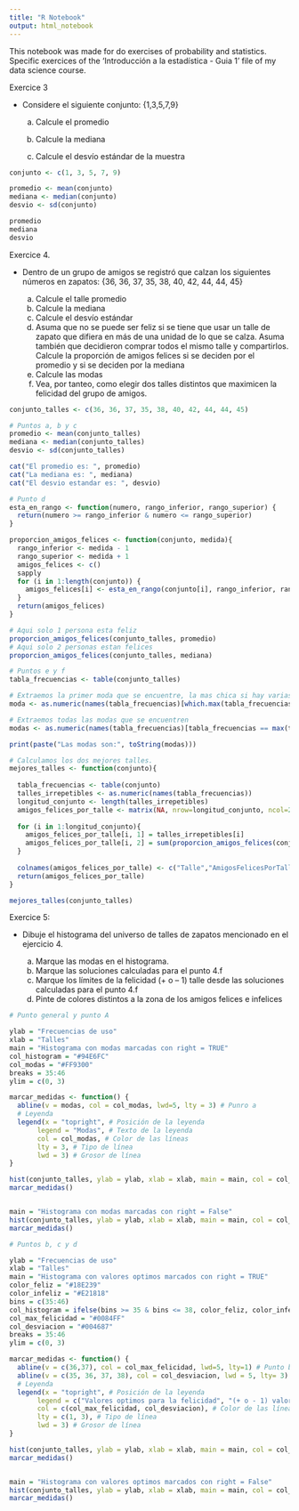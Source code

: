 ```yaml
---
title: "R Notebook"
output: html_notebook
---
```


This notebook was made for do exercises of probability and statistics. Specific exercices of the 'Introducción a la estadística - Guia 1' file of my data science course.

Exercice 3

-   Considere el siguiente conjunto: {1,3,5,7,9}

    a.  Calcule el promedio

    b.  Calcule la mediana

    c.  Calcule el desvío estándar de la muestra

```r
conjunto <- c(1, 3, 5, 7, 9)

promedio <- mean(conjunto)
mediana <- median(conjunto)
desvio <- sd(conjunto)

promedio
mediana
desvio
```

Exercice 4.

-   Dentro de un grupo de amigos se registró que calzan los siguientes números en zapatos: {36, 36, 37, 35, 38, 40, 42, 44, 44, 45}

    a.  Calcule el talle promedio
    b.  Calcule la mediana
    c.  Calcule el desvío estándar
    d.  Asuma que no se puede ser feliz si se tiene que usar un talle de zapato que difiera en más de una unidad de lo que se calza. Asuma también que decidieron comprar todos el mismo talle y compartirlos. Calcule la proporción de amigos felices si se deciden por el promedio y si se deciden por la mediana
    e.  Calcule las modas
    f.  Vea, por tanteo, como elegir dos talles distintos que maximicen la felicidad del grupo de amigos.

```r
conjunto_talles <- c(36, 36, 37, 35, 38, 40, 42, 44, 44, 45)

# Puntos a, b y c
promedio <- mean(conjunto_talles)
mediana <- median(conjunto_talles)
desvio <- sd(conjunto_talles)

cat("El promedio es: ", promedio)
cat("La mediana es: ", mediana)
cat("El desvio estandar es: ", desvio)

```

```r
# Punto d
esta_en_rango <- function(numero, rango_inferior, rango_superior) {
  return(numero >= rango_inferior & numero <= rango_superior)
}

proporcion_amigos_felices <- function(conjunto, medida){
  rango_inferior <- medida - 1
  rango_superior <- medida + 1
  amigos_felices <- c()
  sapply
  for (i in 1:length(conjunto)) {
    amigos_felices[i] <- esta_en_rango(conjunto[i], rango_inferior, rango_superior)
  }
  return(amigos_felices)
}

# Aqui solo 1 persona esta feliz
proporcion_amigos_felices(conjunto_talles, promedio) 
# Aqui solo 2 personas estan felices
proporcion_amigos_felices(conjunto_talles, mediana) 
```

```r
# Puntos e y f
tabla_frecuencias <- table(conjunto_talles)

# Extraemos la primer moda que se encuentre, la mas chica si hay varias
moda <- as.numeric(names(tabla_frecuencias)[which.max(tabla_frecuencias)])

# Extraemos todas las modas que se encuentren
modas <- as.numeric(names(tabla_frecuencias)[tabla_frecuencias == max(tabla_frecuencias)])

print(paste("Las modas son:", toString(modas)))

# Calculamos los dos mejores talles.
mejores_talles <- function(conjunto){
  
  tabla_frecuencias <- table(conjunto)
  talles_irrepetibles <- as.numeric(names(tabla_frecuencias))
  longitud_conjunto <- length(talles_irrepetibles)
  amigos_felices_por_talle <- matrix(NA, nrow=longitud_conjunto, ncol=2)
  
  for (i in 1:longitud_conjunto){
    amigos_felices_por_talle[i, 1] = talles_irrepetibles[i] 
    amigos_felices_por_talle[i, 2] = sum(proporcion_amigos_felices(conjunto, talles_irrepetibles[i]))
  }
  
  colnames(amigos_felices_por_talle) <- c("Talle","AmigosFelicesPorTalle")
  return(amigos_felices_por_talle)
}

mejores_talles(conjunto_talles)
```

Exercice 5:

-   Dibuje el histograma del universo de talles de zapatos mencionado en el ejercicio 4.

    a.  Marque las modas en el histograma.
    b.  Marque las soluciones calculadas para el punto 4.f
    c.  Marque los límites de la felicidad (+ o – 1) talle desde las soluciones calculadas para el punto 4.f
    d.  Pinte de colores distintos a la zona de los amigos felices e infelices

```r
# Punto general y punto A

ylab = "Frecuencias de uso"
xlab = "Talles"
main = "Histograma con modas marcadas con right = TRUE"
col_histogram = "#94E6FC"
col_modas = "#FF9300"
breaks = 35:46
ylim = c(0, 3)

marcar_medidas <- function() {
  abline(v = modas, col = col_modas, lwd=5, lty = 3) # Punro a
  # Leyenda
  legend(x = "topright", # Posición de la leyenda
       legend = "Modas", # Texto de la leyenda
       col = col_modas, # Color de las líneas
       lty = 3, # Tipo de línea
       lwd = 3) # Grosor de línea
}

hist(conjunto_talles, ylab = ylab, xlab = xlab, main = main, col = col_histogram, breaks = breaks, right = TRUE,ylim = ylim)
marcar_medidas()


main = "Histograma con modas marcadas con right = False"
hist(conjunto_talles, ylab = ylab, xlab = xlab, main = main, col = col_histogram, breaks = breaks, right = FALSE,ylim = ylim)
marcar_medidas()
```

```r
# Puntos b, c y d

ylab = "Frecuencias de uso"
xlab = "Talles"
main = "Histograma con valores optimos marcados con right = TRUE"
color_feliz = "#18E239"
color_infeliz = "#E21818"
bins = c(35:46)
col_histogram = ifelse(bins >= 35 & bins <= 38, color_feliz, color_infeliz)
col_max_felicidad = "#0084FF"
col_desviacion = "#004687"
breaks = 35:46
ylim = c(0, 3)

marcar_medidas <- function() {
  abline(v = c(36,37), col = col_max_felicidad, lwd=5, lty=1) # Punto b
  abline(v = c(35, 36, 37, 38), col = col_desviacion, lwd = 5, lty= 3) # Punto c
  # Leyenda
  legend(x = "topright", # Posición de la leyenda
       legend = c("Valores optimos para la felicidad", "(+ o - 1) valor optimo mas cecano"), # Texto de la leyenda
       col = c(col_max_felicidad, col_desviacion), # Color de las líneas
       lty = c(1, 3), # Tipo de línea
       lwd = 3) # Grosor de línea
}

hist(conjunto_talles, ylab = ylab, xlab = xlab, main = main, col = col_histogram, breaks = breaks, right = TRUE,ylim = ylim)
marcar_medidas()


main = "Histograma con valores optimos marcados con right = False"
hist(conjunto_talles, ylab = ylab, xlab = xlab, main = main, col = col_histogram, breaks = breaks, right = FALSE,ylim = ylim)
marcar_medidas()
```
